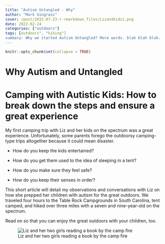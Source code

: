 ```yaml
---
title: "Autism Untangled - Why"
author: "Mark Gingrass"
cover: /post/2015-07-23-r-rmarkdown_files/Lizandkids1.png
date: 2022-02-24
categories: ["outdoors"]
tags: [outdoors", "hiking"]
summary: Why we started Autism Untangled? More words. blah blah blah.
---
```


```r
knitr::opts_chunk$set(collapse = TRUE)
```

# Why Autism and Untangled

# Camping with Autistic Kids: How to break down the steps and ensure a great experience

My first camping trip with Liz and her kids on the spectrum was a great
experience. Unfortunately, some parents forego the outdoorsy
camping-type trips altogether because it could mean disaster.

-   How do you keep the kids entertained?

-   How do you get them used to the idea of sleeping in a tent?

-   How do you make sure they feel safe?

-   How do you keep their senses in order?

This short article will detail my observations and conversations with
Liz on how she prepped her children with autism for the great outdoors.
We traveled four hours to the Table Rock Campgrounds in South Carolina,
tent camped, and hiked over three miles with a seven and nine-year-old
on the spectrum.

Read on so that you can enjoy the great outdoors with your children,
too.

![Liz and her two girls reading a book by the camp fire](/post/image1.png)
